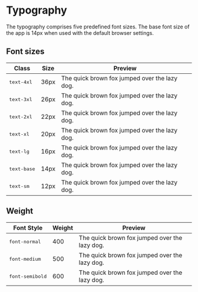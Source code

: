 
<Meta title="Foundations/Typography" />

# Typography

The typography comprises five predefined font sizes. The base font size of the
app is 14px when used with the default browser settings.

## Font sizes

<Unstyled>
  <table className="mb-8 dark:text-f1-foreground-inverse/80">
    <thead>
      <tr>
        <th className="text-left">Class</th>
        <th className="text-left">Size</th>
        <th className="text-left">Preview</th>
      </tr>
    </thead>
    <tbody>
      <tr>
        <td>
          <pre className="inline">text-4xl</pre>
        </td>
        <td>36px</td>
        <td className="text-3xl">
          The quick brown fox jumped over the lazy dog.
        </td>
      </tr>
      <tr>
        <td>
          <pre className="inline">text-3xl</pre>
        </td>
        <td>26px</td>
        <td className="text-3xl">
          The quick brown fox jumped over the lazy dog.
        </td>
      </tr>
      <tr>
        <td>
          <pre className="inline">text-2xl</pre>
        </td>
        <td>22px</td>
        <td className="text-2xl">
          The quick brown fox jumped over the lazy dog.
        </td>
      </tr>
      <tr>
        <td>
          <pre className="inline">text-xl</pre>
        </td>
        <td>20px</td>
        <td className="text-xl">
          The quick brown fox jumped over the lazy dog.
        </td>
      </tr>
      <tr>
        <td>
          <pre className="inline">text-lg</pre>
        </td>
        <td>16px</td>
        <td className="text-lg">
          The quick brown fox jumped over the lazy dog.
        </td>
      </tr>
      <tr>
        <td>
          <pre className="inline">text-base</pre>
        </td>
        <td>14px</td>
        <td>The quick brown fox jumped over the lazy dog.</td>
      </tr>
      <tr>
        <td>
          <pre className="inline">text-sm</pre>
        </td>
        <td>12px</td>
        <td className="text-sm">
          The quick brown fox jumped over the lazy dog.
        </td>
      </tr>
    </tbody>
  </table>
</Unstyled>

## Weight

<Unstyled>
  <table className="mb-8 dark:text-f1-foreground-inverse/80">
    <thead>
      <tr>
        <th>Font Style</th>
        <th>Weight</th>
        <th>Preview</th>
      </tr>
    </thead>
    <tbody>
      <tr>
        <td>
          <pre>font-normal</pre>
        </td>
        <td>400</td>
        <td>The quick brown fox jumped over the lazy dog.</td>
      </tr>
      <tr>
        <td>
          <pre>font-medium</pre>
        </td>
        <td>500</td>
        <td className="font-medium">
          The quick brown fox jumped over the lazy dog.
        </td>
      </tr>
      <tr>
        <td>
          <pre>font-semibold</pre>
        </td>
        <td>600</td>
        <td className="font-semibold">
          The quick brown fox jumped over the lazy dog.
        </td>
      </tr>
    </tbody>
  </table>
</Unstyled>
